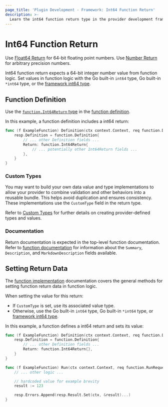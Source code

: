 ```yaml
---
page_title: 'Plugin Development - Framework: Int64 Function Return'
description: >-
  Learn the int64 function return type in the provider development framework.
---
```


# Int64 Function Return

<Tip>

Use [Float64 Return](/terraform/plugin/framework/functions/returns/float64) for 64-bit floating point numbers. Use [Number Return](/terraform/plugin/framework/functions/returns/number) for arbitrary precision numbers.

</Tip>

Int64 function return expects a 64-bit integer number value from function logic. Set values in function logic with the Go built-in `int64` type, Go built-in `*int64` type, or the [framework int64 type](/terraform/plugin/framework/handling-data/types/int64).

## Function Definition

Use the [`function.Int64Return` type](https://pkg.go.dev/github.com/hashicorp/terraform-plugin-framework/function#Int64Return) in the [function definition](/terraform/plugin/framework/functions/implementation#definition-method).

In this example, a function definition includes a int64 return:

```go
func (f ExampleFunction) Definition(ctx context.Context, req function.DefinitionRequest, resp *function.DefinitionResponse) {
    resp.Definition = function.Definition{
        // ... other Definition fields ...
        Return: function.Int64Return{
            // ... potentially other Int64Return fields ...
        },
    }
}
```

### Custom Types

You may want to build your own data value and type implementations to allow your provider to combine validation and other behaviors into a reusable bundle. This helps avoid duplication and ensures consistency. These implementations use the `CustomType` field in the return type.

Refer to [Custom Types](/terraform/plugin/framework/handling-data/types/custom) for further details on creating provider-defined types and values.

### Documentation

Return documentation is expected in the top-level function documentation. Refer to [function documentation](/terraform/plugin/framework/functions/documentation) for information about the `Summary`, `Description`, and `MarkdownDescription` fields available.

## Setting Return Data

The [function implementation](/terraform/plugin/framework/functions/implementation) documentation covers the general methods for setting function return data in function logic.

When setting the value for this return:

* If `CustomType` is set, use its associated value type.
* Otherwise, use the Go built-in `int64` type, Go built-in `*int64` type, or [framework int64 type](/terraform/plugin/framework/handling-data/types/int64).

In this example, a function defines a int64 return and sets its value:

```go
func (f ExampleFunction) Definition(ctx context.Context, req function.DefinitionRequest, resp *function.DefinitionResponse) {
    resp.Definition = function.Definition{
        // ... other Definition fields ...
        Return: function.Int64Return{},
    }
}

func (f ExampleFunction) Run(ctx context.Context, req function.RunRequest, resp *function.RunResponse) {
    // ... other logic ...

    // hardcoded value for example brevity
    result := 123

    resp.Errors.Append(resp.Result.Set(ctx, &result)...)
}
```
